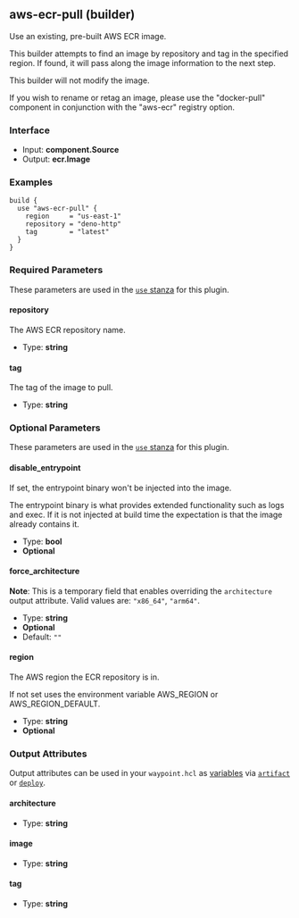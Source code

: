 ## aws-ecr-pull (builder)

Use an existing, pre-built AWS ECR image.

This builder attempts to find an image by repository and tag in the
specified region. If found, it will pass along the image information
to the next step.

This builder will not modify the image. 

If you wish to rename or retag an image, please use the "docker-pull" component
in conjunction with the "aws-ecr" registry option.

### Interface

- Input: **component.Source**
- Output: **ecr.Image**

### Examples

```hcl
build {
  use "aws-ecr-pull" {
    region     = "us-east-1"
    repository = "deno-http"
    tag        = "latest"
  }
}
```

### Required Parameters

These parameters are used in the [`use` stanza](/waypoint/docs/waypoint-hcl/use) for this plugin.

#### repository

The AWS ECR repository name.

- Type: **string**

#### tag

The tag of the image to pull.

- Type: **string**

### Optional Parameters

These parameters are used in the [`use` stanza](/waypoint/docs/waypoint-hcl/use) for this plugin.

#### disable_entrypoint

If set, the entrypoint binary won't be injected into the image.

The entrypoint binary is what provides extended functionality such as logs and exec. If it is not injected at build time the expectation is that the image already contains it.

- Type: **bool**
- **Optional**

#### force_architecture

**Note**: This is a temporary field that enables overriding the `architecture` output attribute. Valid values are: `"x86_64"`, `"arm64"`.

- Type: **string**
- **Optional**
- Default: `""`

#### region

The AWS region the ECR repository is in.

If not set uses the environment variable AWS_REGION or AWS_REGION_DEFAULT.

- Type: **string**
- **Optional**

### Output Attributes

Output attributes can be used in your `waypoint.hcl` as [variables](/waypoint/docs/waypoint-hcl/variables) via [`artifact`](/waypoint/docs/waypoint-hcl/variables/artifact) or [`deploy`](/waypoint/docs/waypoint-hcl/variables/deploy).

#### architecture

- Type: **string**

#### image

- Type: **string**

#### tag

- Type: **string**
